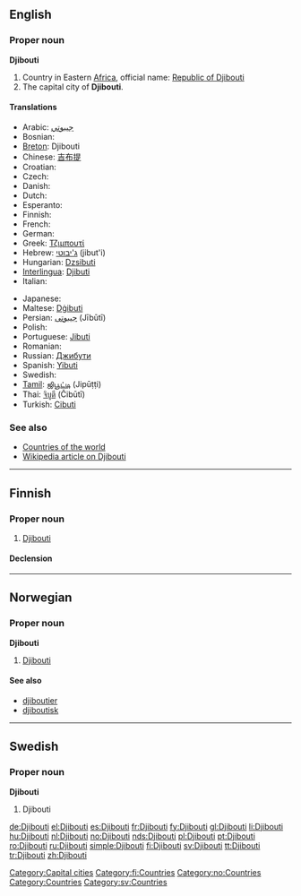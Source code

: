 ==English==

===Proper noun===
'''Djibouti'''

# Country in Eastern [[Africa]], official name: [[Republic of Djibouti]]
# The capital city of '''Djibouti'''.

====Translations====
{{top}}
* Arabic: [[جيبوتي]]
* Bosnian: {{t-|bs|Džibuti|m}}
* [[Breton]]: Djibouti
* Chinese: [[吉布提]]
* Croatian: {{t-|hr|Džibuti|m}}
* Czech: {{t-|cs|Džibutsko|n}}
* Danish: {{t-|da|Djibouti}}
* Dutch: {{t+|nl|Djibouti}}
* Esperanto: {{t-|eo|Ĝibutio|xs=Esperanto}}
* Finnish: {{t+|fi|Djibouti}}
* French: {{t+|fr|Djibouti}}
* German: {{t+|de|Dschibuti}}
* Greek: [[Τζιμπουτί]]
* Hebrew: [[ג'יבוטי]] (jibut'i)
* Hungarian: [[Dzsibuti]]
* [[Interlingua]]: [[Djibuti]]
* Italian: {{t-|it|Gibuti}}
{{mid}}
* Japanese: {{t+|ja|ジブチ|tr=jibuchi|sc=Jpan}}
* Maltese: [[Dġibuti]]
* Persian: [[جیبوتی]] (Jībūtī)
* Polish: {{t+|pl|Dżibuti}}
* Portuguese: [[Jibuti]]
* Romanian: {{t+|ro|Djibouti}}
* Russian: [[Джибути]]
* Spanish: [[Yibuti]]
* Swedish: {{t+|sv|Djibouti}}
* [[Tamil]]: [[ஜிபூட்டி]] (Jipūṭṭi)
* Thai: [[จิบูตี]] (Čibūtī)
* Turkish: [[Cibuti]]
{{bottom}}

===See also===
*[[Appendix:Countries of the world|Countries of the world]]
*[[w:Djibouti|Wikipedia article on Djibouti]]

[[Category:Capital cities]]

----

==Finnish==
{{wikipedia|lang=fi}}

===Proper noun===
{{infl|fi|proper noun}}

# [[#English|Djibouti]]

====Declension====
{{fi-decl-tuoli|Djibout|np=1}}

[[Category:fi:Countries]]

----

==Norwegian==

===Proper noun===
'''Djibouti'''

# [[#English|Djibouti]]

====See also====
*[[djiboutier]]
*[[djiboutisk]]

[[Category:no:Countries]]

----

==Swedish==

===Proper noun===
'''Djibouti'''

# Djibouti

[[Category:Countries]]
[[Category:sv:Countries]]

[[de:Djibouti]]
[[el:Djibouti]]
[[es:Djibouti]]
[[fr:Djibouti]]
[[fy:Djibouti]]
[[gl:Djibouti]]
[[li:Djibouti]]
[[hu:Djibouti]]
[[nl:Djibouti]]
[[no:Djibouti]]
[[nds:Djibouti]]
[[pl:Djibouti]]
[[pt:Djibouti]]
[[ro:Djibouti]]
[[ru:Djibouti]]
[[simple:Djibouti]]
[[fi:Djibouti]]
[[sv:Djibouti]]
[[tt:Djibouti]]
[[tr:Djibouti]]
[[zh:Djibouti]]